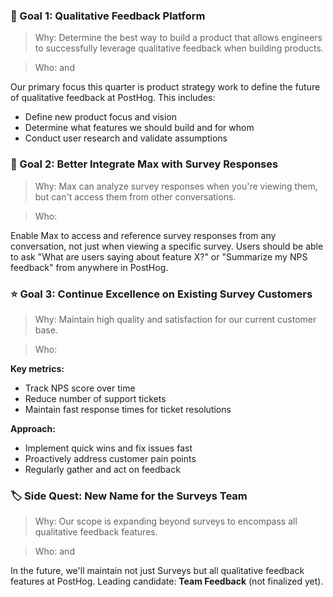 ### 🎯 Goal 1: Qualitative Feedback Platform

> Why: Determine the best way to build a product that allows engineers to successfully leverage qualitative feedback when building products.

> Who: <TeamMember name="Lucas Faria" photo /> and <TeamMember name="Cory Slater" photo />

Our primary focus this quarter is product strategy work to define the future of qualitative feedback at PostHog. This includes:

- Define new product focus and vision
- Determine what features we should build and for whom
- Conduct user research and validate assumptions

### 🤖 Goal 2: Better Integrate Max with Survey Responses

> Why: Max can analyze survey responses when you're viewing them, but can't access them from other conversations.

> Who: <TeamMember name="Lucas Faria" photo />

Enable Max to access and reference survey responses from any conversation, not just when viewing a specific survey. Users should be able to ask "What are users saying about feature X?" or "Summarize my NPS feedback" from anywhere in PostHog.

### ⭐ Goal 3: Continue Excellence on Existing Survey Customers

> Why: Maintain high quality and satisfaction for our current customer base.

> Who: <TeamMember name="Lucas Faria" photo />

**Key metrics:**
- Track NPS score over time
- Reduce number of support tickets
- Maintain fast response times for ticket resolutions

**Approach:**
- Implement quick wins and fix issues fast
- Proactively address customer pain points
- Regularly gather and act on feedback

### 🏷️ Side Quest: New Name for the Surveys Team

> Why: Our scope is expanding beyond surveys to encompass all qualitative feedback features.

> Who: <TeamMember name="Lucas Faria" photo /> and <TeamMember name="Cory Slater" photo />

In the future, we'll maintain not just Surveys but all qualitative feedback features at PostHog. Leading candidate: **Team Feedback** (not finalized yet).
